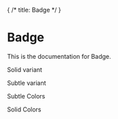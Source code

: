 { /* title: Badge */ }


# Badge

This is the documentation for Badge.

Solid variant

<Canvas>
  <Story id="components-badge--solid" name="Solid" />
</Canvas>

Subtle variant

<Canvas>
  <Story id="components-badge--subtle" />
</Canvas>

Subtle Colors

<Canvas>
  <Story id="components-badge--subtle-colours" />
</Canvas>

Solid Colors

<Canvas>
  <Story id="components-badge--solid-colours" />
</Canvas>
